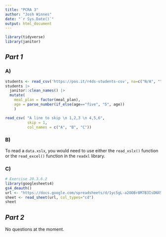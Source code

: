 ```yaml
---
title: "PCRA 3"
author: "Josh Winnes"
date: "`r Sys.Date()`"
output: html_document
---
```


```r
library(tidyverse)
library(janitor)
```

## ***Part 1***

### A)

```r
students <- read_csv('https://pos.it/r4ds-students-csv', na=c("N/A", ""))
students |> 
  janitor::clean_names() |>
  mutate(
    meal_plan = factor(meal_plan),
    age = parse_number(if_else(age=="five", "5", age))
    )
```

```r
read_csv( "A line to skip \n 1,2,3 \n 4,5,6",
          skip = 1,
          col_names = c("A", "B", "C"))
```

### B)

To read a `data.xslx`, you would need to use either the `read_xslx()` function or the `read_excel()` function in the `readxl` library.

### C)

```r
# Exercise 20.3.6.2
library(googlesheets4)
gs4_deauth()
url <- "https://docs.google.com/spreadsheets/d/1yc5gL-a2OOBr8M7B3IsDNX5uR17vBHOyWZq6xSTG2G8/edit?gid=0#gid=0"
sheet <- read_sheet(url, col_types="cd")
sheet
```

## ***Part 2***

No questions at the moment.
